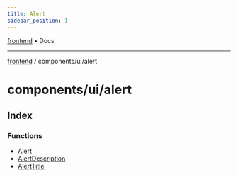 ```yaml
---
title: Alert
sidebar_position: 1
---
```


[frontend](./alert/../../..) • Docs

***

[frontend](./alert/../../..) / components/ui/alert

# components/ui/alert

## Index

### Functions

- [Alert](./alert/functions/Alert)
- [AlertDescription](./alert/functions/AlertDescription)
- [AlertTitle](./alert/functions/AlertTitle)
